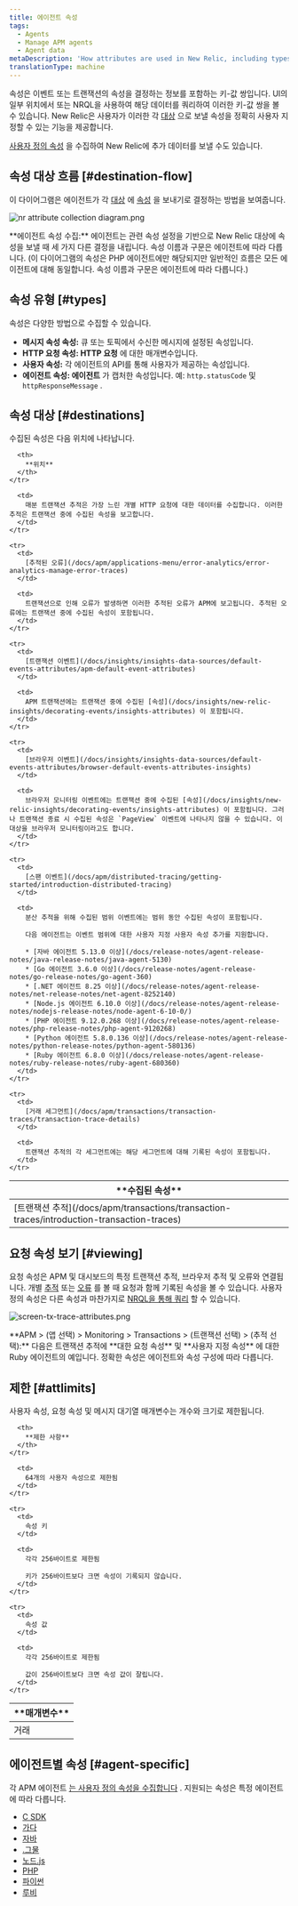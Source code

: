 ```yaml
---
title: 에이전트 속성
tags:
  - Agents
  - Manage APM agents
  - Agent data
metaDescription: 'How attributes are used in New Relic, including types, destinations, and limits.'
translationType: machine
---
```




속성은 이벤트 또는 트랜잭션의 속성을 결정하는 정보를 포함하는 키-값 쌍입니다. UI의 일부 위치에서 또는 NRQL을 사용하여 해당 데이터를 쿼리하여 이러한 키-값 쌍을 볼 수 있습니다. New Relic은 사용자가 이러한 각 [대상](#destinations) 으로 보낼 속성을 정확히 사용자 지정할 수 있는 기능을 제공합니다.

[사용자 정의 속성](/docs/apm/other-features/attributes/collecting-custom-attributes) 을 수집하여 New Relic에 추가 데이터를 보낼 수도 있습니다.

## 속성 대상 흐름 [#destination-flow]

이 다이어그램은 에이전트가 각 [대상](#destinations) 에 [속성](#types) 을 보내기로 결정하는 방법을 보여줍니다.

<img
  title="nr attribute collection diagram.png"
  alt="nr attribute collection diagram.png"
  src={apmAttributeCollectionDiagram}
/>

<figcaption>
  **에이전트 속성 수집:** 에이전트는 관련 속성 설정을 기반으로 New Relic 대상에 속성을 보낼 때 세 가지 다른 결정을 내립니다. 속성 이름과 구문은 에이전트에 따라 다릅니다. (이 다이어그램의 속성은 PHP 에이전트에만 해당되지만 일반적인 흐름은 모든 에이전트에 대해 동일합니다. 속성 이름과 구문은 에이전트에 따라 다릅니다.)
</figcaption>

## 속성 유형 [#types]

속성은 다양한 방법으로 수집할 수 있습니다.

* **메시지 속성 속성:** 큐 또는 토픽에서 수신한 메시지에 설정된 속성입니다.
* **HTTP 요청 속성: HTTP 요청** 에 대한 매개변수입니다.
* **사용자 속성:** 각 에이전트의 API를 통해 사용자가 제공하는 속성입니다.
* **에이전트 속성: 에이전트** 가 캡처한 속성입니다. 예: `http.statusCode` 및 `httpResponseMessage` .

## 속성 대상 [#destinations]

수집된 속성은 다음 위치에 나타납니다.

<table>
  <thead>
    <tr>
      <th width={200}>
        **수집된 속성**
      </th>

      <th>
        **위치**
      </th>
    </tr>
  </thead>

  <tbody>
    <tr>
      <td>
        [트랜잭션 추적](/docs/apm/transactions/transaction-traces/introduction-transaction-traces)
      </td>

      <td>
        매분 트랜잭션 추적은 가장 느린 개별 HTTP 요청에 대한 데이터를 수집합니다. 이러한 추적은 트랜잭션 중에 수집된 속성을 보고합니다.
      </td>
    </tr>

    <tr>
      <td>
        [추적된 오류](/docs/apm/applications-menu/error-analytics/error-analytics-manage-error-traces)
      </td>

      <td>
        트랜잭션으로 인해 오류가 발생하면 이러한 추적된 오류가 APM에 보고됩니다. 추적된 오류에는 트랜잭션 중에 수집된 속성이 포함됩니다.
      </td>
    </tr>

    <tr>
      <td>
        [트랜잭션 이벤트](/docs/insights/insights-data-sources/default-events-attributes/apm-default-event-attributes)
      </td>

      <td>
        APM 트랜잭션에는 트랜잭션 중에 수집된 [속성](/docs/insights/new-relic-insights/decorating-events/insights-attributes) 이 포함됩니다.
      </td>
    </tr>

    <tr>
      <td>
        [브라우저 이벤트](/docs/insights/insights-data-sources/default-events-attributes/browser-default-events-attributes-insights)
      </td>

      <td>
        브라우저 모니터링 이벤트에는 트랜잭션 중에 수집된 [속성](/docs/insights/new-relic-insights/decorating-events/insights-attributes) 이 포함됩니다. 그러나 트랜잭션 종료 시 수집된 속성은 `PageView` 이벤트에 나타나지 않을 수 있습니다. 이 대상을 브라우저 모니터링이라고도 합니다.
      </td>
    </tr>

    <tr>
      <td>
        [스팬 이벤트](/docs/apm/distributed-tracing/getting-started/introduction-distributed-tracing)
      </td>

      <td>
        분산 추적을 위해 수집된 범위 이벤트에는 범위 동안 수집된 속성이 포함됩니다.

        다음 에이전트는 이벤트 범위에 대한 사용자 지정 사용자 속성 추가를 지원합니다.

        * [자바 에이전트 5.13.0 이상](/docs/release-notes/agent-release-notes/java-release-notes/java-agent-5130)
        * [Go 에이전트 3.6.0 이상](/docs/release-notes/agent-release-notes/go-release-notes/go-agent-360)
        * [.NET 에이전트 8.25 이상](/docs/release-notes/agent-release-notes/net-release-notes/net-agent-8252140)
        * [Node.js 에이전트 6.10.0 이상](/docs/release-notes/agent-release-notes/nodejs-release-notes/node-agent-6-10-0/)
        * [PHP 에이전트 9.12.0.268 이상](/docs/release-notes/agent-release-notes/php-release-notes/php-agent-9120268)
        * [Python 에이전트 5.8.0.136 이상](/docs/release-notes/agent-release-notes/python-release-notes/python-agent-580136)
        * [Ruby 에이전트 6.8.0 이상](/docs/release-notes/agent-release-notes/ruby-release-notes/ruby-agent-680360)
      </td>
    </tr>

    <tr>
      <td>
        [거래 세그먼트](/docs/apm/transactions/transaction-traces/transaction-trace-details)
      </td>

      <td>
        트랜잭션 추적의 각 세그먼트에는 해당 세그먼트에 대해 기록된 속성이 포함됩니다.
      </td>
    </tr>
  </tbody>
</table>

## 요청 속성 보기 [#viewing]

요청 속성은 APM 및 대시보드의 특정 트랜잭션 추적, 브라우저 추적 및 오류와 연결됩니다. 개별 [추적](/docs/apm/transactions/transaction-traces/introduction-transaction-traces#find-view) 또는 [오류](/docs/apm/applications-menu/error-analytics/error-analytics-explore-events-behind-errors) 를 볼 때 요청과 함께 기록된 속성을 볼 수 있습니다. 사용자 정의 속성은 다른 속성과 마찬가지로 [NRQL을 통해 쿼리](/docs/insights/nrql-new-relic-query-language/nrql-resources/nrql-syntax-components-functions#syntax) 할 수 있습니다.

<img
  title="screen-tx-trace-attributes.png"
  alt="screen-tx-trace-attributes.png"
  src={screenTxTraceAttributes}
/>

<figcaption>
  **APM > (앱 선택) > Monitoring > Transactions > (트랜잭션 선택) > (추적 선택):** 다음은 트랜잭션 추적에 **대한 요청 속성** 및 **사용자 지정 속성** 에 대한 Ruby 에이전트의 예입니다. 정확한 속성은 에이전트와 속성 구성에 따라 다릅니다.
</figcaption>

## 제한 [#attlimits]

사용자 속성, 요청 속성 및 메시지 대기열 매개변수는 개수와 크기로 제한됩니다.

<table>
  <thead>
    <tr>
      <th width={200}>
        **매개변수**
      </th>

      <th>
        **제한 사항**
      </th>
    </tr>
  </thead>

  <tbody>
    <tr>
      <td>
        거래
      </td>

      <td>
        64개의 사용자 속성으로 제한됨
      </td>
    </tr>

    <tr>
      <td>
        속성 키
      </td>

      <td>
        각각 256바이트로 제한됨

        키가 256바이트보다 크면 속성이 기록되지 않습니다.
      </td>
    </tr>

    <tr>
      <td>
        속성 값
      </td>

      <td>
        각각 256바이트로 제한됨

        값이 256바이트보다 크면 속성 값이 잘립니다.
      </td>
    </tr>
  </tbody>
</table>

## 에이전트별 속성 [#agent-specific]

각 APM 에이전트 [는 사용자 정의 속성을 수집합니다](/docs/agents/manage-apm-agents/agent-data/collect-custom-attributes) . 지원되는 속성은 특정 에이전트에 따라 다릅니다.

* [C SDK](/docs/agents/c-sdk/instrumentation/use-default-or-custom-attributes-c-sdk)
* [가다](/docs/agents/go-agent/instrumentation/go-agent-attributes)
* [자바](/docs/agents/java-agent/attributes/enabling-disabling-attributes-java)
* [.그물](/docs/agents/net-agent/attributes/net-agent-attributes)
* [노드.js](/docs/agents/nodejs-agent/attributes/nodejs-agent-attributes)
* [PHP](/docs/agents/php-agent/attributes/php-agent-attributes)
* [파이썬](/docs/agents/python-agent/attributes/python-agent-attributes)
* [루비](/docs/agents/ruby-agent/attributes/ruby-agent-attributes)
